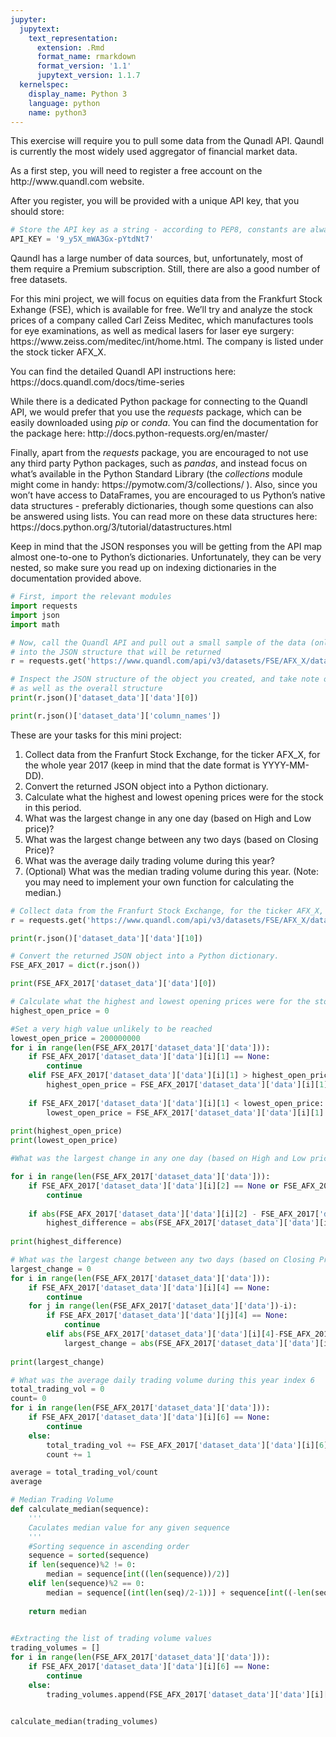 ```yaml
---
jupyter:
  jupytext:
    text_representation:
      extension: .Rmd
      format_name: rmarkdown
      format_version: '1.1'
      jupytext_version: 1.1.7
  kernelspec:
    display_name: Python 3
    language: python
    name: python3
---
```


This exercise will require you to pull some data from the Qunadl API. Qaundl is currently the most widely used aggregator of financial market data.


As a first step, you will need to register a free account on the http://www.quandl.com website.


After you register, you will be provided with a unique API key, that you should store:

```python
# Store the API key as a string - according to PEP8, constants are always named in all upper case
API_KEY = '9_y5X_mWA3Gx-pYtdNt7'
```

Qaundl has a large number of data sources, but, unfortunately, most of them require a Premium subscription. Still, there are also a good number of free datasets.


For this mini project, we will focus on equities data from the Frankfurt Stock Exhange (FSE), which is available for free. We'll try and analyze the stock prices of a company called Carl Zeiss Meditec, which manufactures tools for eye examinations, as well as medical lasers for laser eye surgery: https://www.zeiss.com/meditec/int/home.html. The company is listed under the stock ticker AFX_X.


You can find the detailed Quandl API instructions here: https://docs.quandl.com/docs/time-series


While there is a dedicated Python package for connecting to the Quandl API, we would prefer that you use the *requests* package, which can be easily downloaded using *pip* or *conda*. You can find the documentation for the package here: http://docs.python-requests.org/en/master/ 


Finally, apart from the *requests* package, you are encouraged to not use any third party Python packages, such as *pandas*, and instead focus on what's available in the Python Standard Library (the *collections* module might come in handy: https://pymotw.com/3/collections/ ).
Also, since you won't have access to DataFrames, you are encouraged to us Python's native data structures - preferably dictionaries, though some questions can also be answered using lists.
You can read more on these data structures here: https://docs.python.org/3/tutorial/datastructures.html


Keep in mind that the JSON responses you will be getting from the API map almost one-to-one to Python's dictionaries. Unfortunately, they can be very nested, so make sure you read up on indexing dictionaries in the documentation provided above.

```python
# First, import the relevant modules
import requests
import json
import math
```

```python
# Now, call the Quandl API and pull out a small sample of the data (only one day) to get a glimpse
# into the JSON structure that will be returned
r = requests.get('https://www.quandl.com/api/v3/datasets/FSE/AFX_X/data.json?&'+API_KEY)

```

```python
# Inspect the JSON structure of the object you created, and take note of how nested it is,
# as well as the overall structure
print(r.json()['dataset_data']['data'][0])
```

```python
print(r.json()['dataset_data']['column_names'])
```

These are your tasks for this mini project:

1. Collect data from the Franfurt Stock Exchange, for the ticker AFX_X, for the whole year 2017 (keep in mind that the date format is YYYY-MM-DD).
2. Convert the returned JSON object into a Python dictionary.
3. Calculate what the highest and lowest opening prices were for the stock in this period.
4. What was the largest change in any one day (based on High and Low price)?
5. What was the largest change between any two days (based on Closing Price)?
6. What was the average daily trading volume during this year?
7. (Optional) What was the median trading volume during this year. (Note: you may need to implement your own function for calculating the median.)

```python
# Collect data from the Franfurt Stock Exchange, for the ticker AFX_X, for the whole year 2017 (keep in mind that the date format is YYYY-MM-DD)
r = requests.get('https://www.quandl.com/api/v3/datasets/FSE/AFX_X/data.json?start_date=2017-01-01&end_date=2017-12-31&api_key=9_y5X_mWA3Gx-pYtdNt7')
```

```python
print(r.json()['dataset_data']['data'][10])
```

```python
# Convert the returned JSON object into a Python dictionary.
FSE_AFX_2017 = dict(r.json())
```

```python
print(FSE_AFX_2017['dataset_data']['data'][0])
```

```python
# Calculate what the highest and lowest opening prices were for the stock in this period
highest_open_price = 0

#Set a very high value unlikely to be reached 
lowest_open_price = 200000000
for i in range(len(FSE_AFX_2017['dataset_data']['data'])):    
    if FSE_AFX_2017['dataset_data']['data'][i][1] == None:
        continue
    elif FSE_AFX_2017['dataset_data']['data'][i][1] > highest_open_price:
        highest_open_price = FSE_AFX_2017['dataset_data']['data'][i][1]
        
    if FSE_AFX_2017['dataset_data']['data'][i][1] < lowest_open_price:
        lowest_open_price = FSE_AFX_2017['dataset_data']['data'][i][1]
    
print(highest_open_price)
print(lowest_open_price)
```

```python
#What was the largest change in any one day (based on High and Low price)

for i in range(len(FSE_AFX_2017['dataset_data']['data'])):
    if FSE_AFX_2017['dataset_data']['data'][i][2] == None or FSE_AFX_2017['dataset_data']['data'][i][3]  == None:
        continue
        
    if abs(FSE_AFX_2017['dataset_data']['data'][i][2] - FSE_AFX_2017['dataset_data']['data'][i][3]) > highest_difference:
        highest_difference = abs(FSE_AFX_2017['dataset_data']['data'][i][2] - FSE_AFX_2017['dataset_data']['data'][i][3])
        
print(highest_difference)
```

```python
# What was the largest change between any two days (based on Closing Price)
largest_change = 0
for i in range(len(FSE_AFX_2017['dataset_data']['data'])):
    if FSE_AFX_2017['dataset_data']['data'][i][4] == None:
        continue
    for j in range(len(FSE_AFX_2017['dataset_data']['data'])-i):
        if FSE_AFX_2017['dataset_data']['data'][j][4] == None:
            continue
        elif abs(FSE_AFX_2017['dataset_data']['data'][i][4]-FSE_AFX_2017['dataset_data']['data'][j][4]) > largest_change:
            largest_change = abs(FSE_AFX_2017['dataset_data']['data'][i][4]-FSE_AFX_2017['dataset_data']['data'][j][4])
            
print(largest_change)  
```

```python
# What was the average daily trading volume during this year index 6 
total_trading_vol = 0
count= 0 
for i in range(len(FSE_AFX_2017['dataset_data']['data'])):
    if FSE_AFX_2017['dataset_data']['data'][i][6] == None:
        continue
    else:
        total_trading_vol += FSE_AFX_2017['dataset_data']['data'][i][6]
        count += 1

average = total_trading_vol/count
average
```

```python
# Median Trading Volume 
def calculate_median(sequence):
    '''
    Caculates median value for any given sequence
    '''
    #Sorting sequence in ascending order
    sequence = sorted(sequence)
    if len(sequence)%2 != 0:
        median = sequence[int((len(sequence))/2)]
    elif len(sequence)%2 == 0:
        median = sequence[(int(len(seq)/2-1))] + sequence[int((-len(seq)/2))] / 2
        
    return median
    
```

```python
#Extracting the list of trading volume values 
trading_volumes = []
for i in range(len(FSE_AFX_2017['dataset_data']['data'])):
    if FSE_AFX_2017['dataset_data']['data'][i][6] == None:
        continue
    else:
        trading_volumes.append(FSE_AFX_2017['dataset_data']['data'][i][6])
    
```

```python
calculate_median(trading_volumes)
```
